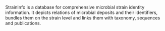 StrainInfo is a database for comprehensive microbial strain
identity information. It depicts relations of microbial
deposits and their identifiers, bundles them on the strain
level and links them with taxonomy, sequences and publications.
